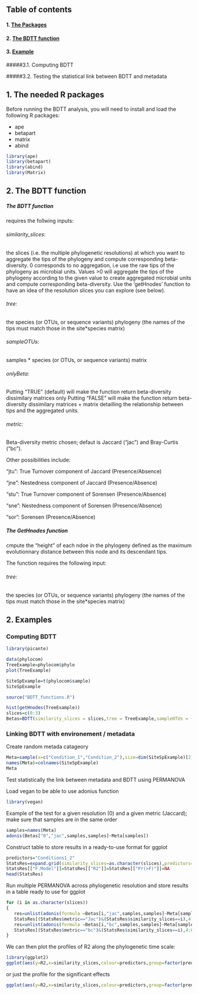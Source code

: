 ## Table of contents

#### 1. [The Packages](#Packages)

#### 2. [The BDTT function](#Functions)

#### 3. [Example](#Example)

#####3.1. Computing BDTT

#####3.2. Testing the statistical link between BDTT and metadata



## 1. The needed R packages <a name="Packages"></a>

Before running the BDTT analysis, you will need to install and load the following R packages: 

* ape
* betapart 
* matrix 
* abind

```r
library(ape)
library(betapart)
library(abind)
library(Matrix)
```


## 2. The BDTT function <a name="Functions"></a>

##### The BDTT function 
requires the follwing inputs: 

###### similarity_slices:
the slices (i.e. the multiple phylogenetic resolutions) at which you want to aggregate the tips of the phylogeny and compute corresponding beta-diversity. 0 corresponds to no aggregation, i.e use the raw tips of the phylogeny as microbial units. Values >0 will aggregate the tips of the phylogeny according to the given value to create aggregated microbial units and compute corresponding beta-diversity. Use the 'getHnodes' function to have an idea of the resolution slices you can explore (see below). 

###### tree: 
the species (or OTUs, or sequence variants) phylogeny (the names of the tips must match those in the site*species matrix)

###### sampleOTUs:
samples * species (or OTUs, or sequence variants) matrix

###### onlyBeta: 
Putting "TRUE" (default) will make the function return beta-diversity dissimilary matrices only
Putting "FALSE" will make the function return beta-diversity dissimilary matrices + matrix detailling the relationship between tips and the aggregated units. 

###### metric:
Beta-diversity metric chosen; defaut is Jaccard ("jac") and Bray-Curtis ("bc"). 

Other possibilities include: 

"jtu": True Turnover component of Jaccard (Presence/Absence)

"jne": Nestedness component of Jaccard (Presence/Absence)

"stu": True Turnover component of Sorensen (Presence/Absence)

"sne": Nestedness component of Sorensen (Presence/Absence)

"sor": Sorensen (Presence/Absence)

##### The GetHnodes function 
cmpute the "height" of each ndoe in the phylogeny defined as the maximum evolutionnary distance between this node and its descendant tips. 

The function requires the following input: 

###### tree: 
the species (or OTUs, or sequence variants) phylogeny (the names of the tips must match those in the site*species matrix)


## 2. Examples <a name="Example"></a>

### Computing BDTT

```r
library(picante)

data(phylocom)
TreeExample=phylocom$phylo
plot(TreeExample)

SiteSpExample=t(phylocom$sample)
SiteSpExample

source("BDTT_functions.R")

hist(getHnodes(TreeExample))
slices=c(0:3)
Betas=BDTT(similarity_slices = slices,tree = TreeExample,sampleOTUs = (SiteSpExample))
```


### Linking BDTT with environement / metadata

Create random metada catageory 

```r
Meta=sample(x=c("Condition_1","Condition_2"),size=dim(SiteSpExample)[2],replace = T) 
names(Meta)=colnames(SiteSpExample)
Meta
```

Test statistically the link between metadata and BDTT using PERMANOVA

Load vegan to be able to use adonius function

```r
library(vegan)
```

Example of the test for a given resolution (0) and a given metric (Jaccard); make sure that samples are in the same order

```r
samples=names(Meta)
adonis(Betas["0","jac",samples,samples]~Meta[samples])
```

Construct table to store results in a ready-to-use format for ggplot


```r
predictors="Conditions1_2"
StatsRes=expand.grid(similarity_slices=as.character(slices),predictors=predictors,metric=c("Jac","bc"))
StatsRes[["F.Model"]]=StatsRes[["R2"]]=StatsRes[["Pr(>F)"]]=NA
head(StatsRes)
```

Run multiple PERMANOVA across phylogenetic resolution and store results in a table ready to use for ggplot

```r
for (i in as.character(slices))
{
   res=unlist(adonis(formula =Betas[i,"jac",samples,samples]~Meta[samples])$aov.tab[1,c(6,5,4)])
   StatsRes[(StatsRes$metric=="Jac")&(StatsRes$similarity_slices==i),4:6]=res
   res=unlist(adonis(formula =Betas[i,"bc",samples,samples]~Meta[samples])$aov.tab[1,c(6,5,4)])
   StatsRes[(StatsRes$metric=="bc")&(StatsRes$similarity_slices==i),4:6]=res
}
```

We can then plot the profiles of R2 along the phylogenetic time scale:

```r
library(ggplot2)
ggplot(aes(y=R2,x=similarity_slices,colour=predictors,group=factor(predictors)),data=StatsRes)+geom_point()+geom_line()+facet_wrap(~metric)
```

or just the profile for the significant effects

```r
ggplot(aes(y=R2,x=similarity_slices,colour=predictors,group=factor(predictors)),data=StatsRes[StatsRes$`Pr(>F)`<.05,])+geom_point()+geom_line()+facet_wrap(~metric)
```

